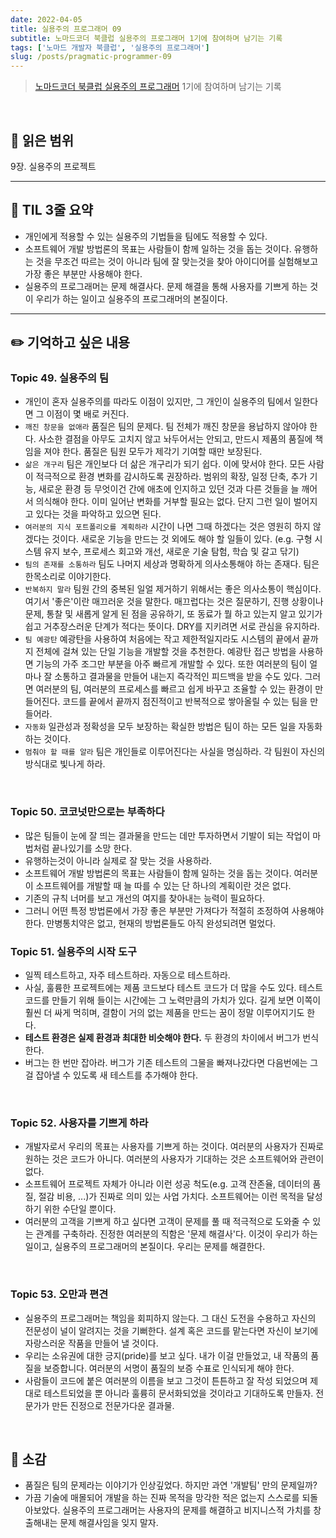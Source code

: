 ```yaml
---
date: 2022-04-05
title: 실용주의 프로그래머 09
subtitle: 노마드코더 북클럽 실용주의 프로그래머 1기에 참여하며 남기는 기록
tags: ['노마드 개발자 북클럽', '실용주의 프로그래머']
slug: /posts/pragmatic-programmer-09
---
```


> [노마드코더 북클럽 실용주의 프로그래머](https://nomadcoders.co/pragmatic-programmer?utm_source=Nomad+Academy&utm_campaign=b21db3e0fc-EMAIL_CAMPAIGN_2022_03_11&utm_medium=email&utm_term=0_4313d957c9-b21db3e0fc-44797189&mc_cid=b21db3e0fc&mc_eid=ada1dd7049) 1기에 참여하며 남기는 기록

<br />

## 📖 읽은 범위

9장. 실용주의 프로젝트

---

## 📍 TIL 3줄 요약

- 개인에게 적용할 수 있는 실용주의 기법들을 팀에도 적용할 수 있다.
- 소프트웨어 개발 방법론의 목표는 사람들이 함께 일하는 것을 돕는 것이다. 유행하는 것을 무조건 따르는 것이 아니라 팀에 잘 맞는것을 찾아 아이디어를 실험해보고 가장 좋은 부분만 사용해야 한다.
- 실용주의 프로그래머는 문제 해결사다. 문제 해결을 통해 사용자를 기쁘게 하는 것이 우리가 하는 일이고 실용주의 프로그래머의 본질이다.

---

## ✏️ 기억하고 싶은 내용

### Topic 49. 실용주의 팀

- 개인이 혼자 실용주의를 따라도 이점이 있지만, 그 개인이 실용주의 팀에서 일한다면 그 이점이 몇 배로 커진다.
- `깨진 창문을 없애라` 품질은 팀의 문제다. 팀 전체가 깨진 창문을 용납하지 않아야 한다. 사소한 결점을 아무도 고치지 않고 놔두어서는 안되고, 만드시 제품의 품질에 책임을 져야 한다. 품질은 팀원 모두가 제각기 기여할 때만 보장된다.
- `삶은 개구리` 팀은 개인보다 더 삶은 개구리가 되기 쉽다. 이에 맞서야 한다. 모든 사람이 적극적으로 환경 변화를 감시하도록 권장하라. 범위의 확장, 일정 단축, 추가 기능, 새로운 환경 등 무엇이건 간에 애초에 인지하고 있던 것과 다른 것들을 늘 깨어서 의식해야 한다. 이미 일어난 변화를 거부할 필요는 없다. 단지 그런 일이 벌어지고 있다는 것을 파악하고 있으면 된다.
- `여러분의 지식 포트폴리오를 계획하라` 시간이 나면 그때 하겠다는 것은 영원히 하지 않겠다는 것이다. 새로운 기능을 만드는 것 외에도 해야 할 일들이 있다. (e.g. 구형 시스템 유지 보수, 프로세스 회고와 개선, 새로운 기술 탐험, 학습 및 갈고 닦기)
- `팀의 존재를 소통하라` 팀도 나머지 세상과 명확하게 의사소통해야 하는 존재다. 팀은 한목소리로 이야기한다.
- `반복하지 말라` 팀원 간의 중복된 일얼 제거하기 위해서는 좋은 의사소통이 핵심이다. 여기서 '좋은'이란 매끄러운 것을 말한다. 매끄럽다는 것은 질문하기, 진행 상황이나 문제, 통찰 및 새롭게 알게 된 점을 공유하기, 또 동료가 뭘 하고 있는지 알고 있기가 쉽고 거추장스러운 단계가 적다는 뜻이다. DRY를 지키려면 서로 관심을 유지하라.
- `팀 예광탄` 예광탄을 사용하여 처음에는 작고 제한적일지라도 시스템의 끝에서 끝까지 전체에 걸쳐 있는 단일 기능을 개발할 것을 추천한다. 예광탄 접근 방법을 사용하면 기능의 가주 조그만 부분을 아주 빠르게 개발할 수 있다. 또한 여러분의 팀이 얼마나 잘 소통하고 결과물을 만들어 내는지 즉각적인 피드백을 받을 수도 있다. 그러면 여러분의 팀, 여러분의 프로세스를 빠르고 쉽게 바꾸고 조율할 수 있는 환경이 만들어진다. 코드를 끝에서 끝까지 점진적이고 반복적으로 쌓아올릴 수 있는 팀을 만들어라.
- `자동화` 일관성과 정확성을 모두 보장하는 확실한 방법은 팀이 하는 모든 일을 자동화하는 것이다.
- `멈춰야 할 때를 알라` 팀은 개인들로 이루어진다는 사실을 명심하라. 각 팀원이 자신의 방식대로 빛나게 하라.

<br />

### Topic 50. 코코넛만으로는 부족하다

- 많은 팀들이 눈에 잘 띄는 결과물을 만드는 데만 투자하면서 기발이 되는 작업이 마법처럼 끝나있기를 소망 한다.
- 유행하는것이 아니라 실제로 잘 맞는 것을 사용하라.
- 소프트웨어 개발 방법론의 목표는 사람들이 함께 일하는 것을 돕는 것이다. 여러분이 소프트웨어를 개발할 때 늘 따를 수 있는 단 하나의 계획이란 것은 없다.
- 기존의 규칙 너머를 보고 개선의 여지를 찾아내는 능력이 필요하다.
- 그러니 어떤 특정 방법론에서 가장 좋은 부분만 가져다가 적절히 조정하여 사용해야 한다. 만병통치약은 없고, 현재의 방법론들도 아직 완성되려면 멀었다.
  <br />

### Topic 51. 실용주의 시작 도구

- 일찍 테스트하고, 자주 테스트하라. 자동으로 테스트하라.
- 사실, 훌륭한 프로젝트에는 제품 코드보다 테스트 코드가 더 많을 수도 있다. 테스트 코드를 만들기 위해 들이는 시간에는 그 노력만큼의 가치가 있다. 길게 보면 이쪽이 훨씬 더 싸게 먹히며, 결함이 거의 없는 제품을 만드는 꿈이 정말 이루어지기도 한다.
- **테스트 환경은 실제 환경과 최대한 비슷해야 한다.** 두 환경의 차이에서 버그가 번식한다.
- 버그는 한 번만 잡아라. 버그가 기존 테스트의 그물을 빠져나갔다면 다음번에는 그걸 잡아낼 수 있도록 새 테스트를 추가해야 한다.

<br />

### Topic 52. 사용자를 기쁘게 하라

- 개발자로서 우리의 목표는 사용자를 기쁘게 하는 것이다. 여러분의 사용자가 진짜로 원하는 것은 코드가 아니다. 여러분의 사용자가 기대하는 것은 소프트웨어와 관련이 없다.
- 소프트웨어 프로젝트 자체가 아니라 이런 성공 척도(e.g. 고객 잔존율, 데이터의 품질, 절감 비용, ...)가 진짜로 의미 있는 사업 가치다. 소프트웨어는 이런 목적을 달성하기 위한 수단일 뿐이다.
- 여러분의 고객을 기쁘게 하고 싶다면 고객이 문제를 풀 때 적극적으로 도와줄 수 있는 관계를 구축하라. 진정한 여러분의 직함은 '문제 해결사'다. 이것이 우리가 하는 일이고, 실용주의 프로그래머의 본질이다. 우리는 문제를 해결한다.

<br />

### Topic 53. 오만과 편견

- 실용주의 프로그래머는 책임을 회피하지 않는다. 그 대신 도전을 수용하고 자신의 전문성이 널이 알려지는 것을 기뻐한다. 설계 혹은 코드를 맡는다면 자신이 보기에 자랑스러운 작품을 만들어 낼 것이다.
- 우리는 소유권에 대한 긍지(pride)를 보고 싶다. 내가 이걸 만들었고, 내 작품의 품질을 보증합니다. 여러분의 서명이 품질의 보증 수표로 인식되게 해야 한다.
- 사람들이 코드에 붙은 여러분의 이름을 보고 그것이 튼튼하고 잘 작성 되었으며 제대로 테스트되었을 뿐 아니라 훌륭히 문서화되었을 것이라고 기대하도록 만들자. 전문가가 만든 진정으로 전문가다운 결과물.

<br />

## 💭 소감

- 품질은 팀의 문제라는 이야기가 인상깊었다. 하지만 과연 '개발팀' 만의 문제일까?
- 가끔 기술에 매몰되어 개발을 하는 진짜 목적을 망각한 적은 없는지 스스로를 되돌아보았다. 실용주의 프로그래머는 사용자의 문제를 해결하고 비지니스적 가치를 창출해내는 문제 해결사임을 잊지 말자.
